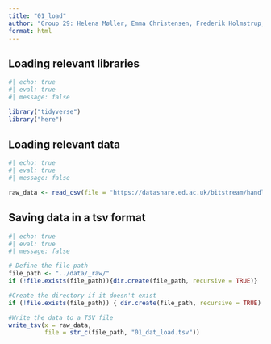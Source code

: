 ```yaml
---
title: "01_load"
author: "Group 29: Helena Møller, Emma Christensen, Frederik Holmstrup, Casper Harreby & Laura Christiansen"
format: html
---
```


## Loading relevant libraries

```r
#| echo: true 
#| eval: true
#| message: false

library("tidyverse")
library("here")
```

## Loading relevant data

```r
#| echo: true 
#| eval: true
#| message: false

raw_data <- read_csv(file = "https://datashare.ed.ac.uk/bitstream/handle/10283/124/IST_corrected.csv?sequence=5&isAllowed=y")
```

## Saving data in a tsv format

```r
#| echo: true 
#| eval: true
#| message: false

# Define the file path
file_path <- "../data/_raw/"
if (!file.exists(file_path)){dir.create(file_path, recursive = TRUE)}

#Create the directory if it doesn't exist
if (!file.exists(file_path)) { dir.create(file_path, recursive = TRUE) }

#Write the data to a TSV file
write_tsv(x = raw_data, 
          file = str_c(file_path, "01_dat_load.tsv"))
```
